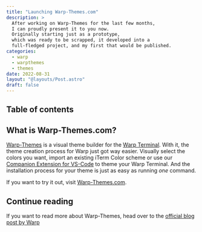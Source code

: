 ```yaml
---
title: "Launching Warp-Themes.com"
description: >
  After working on Warp-Themes for the last few months,
  I can proudly present it to you now.
  Originally starting just as a prototype, 
  which was ready to be scrapped, it developed into a
  full-fledged project, and my first that would be published.
categories:
  - warp
  - warpthemes
  - themes
date: 2022-08-31
layout: "@layouts/Post.astro"
draft: false
---
```


## Table of contents

## What is Warp-Themes.com?

[Warp-Themes](https://warp-themes.com) is a visual theme builder for the [Warp Terminal](https://warp.dev/).
With it, the theme creation process for Warp just got way easier.
Visually select the colors you want, import an existing iTerm Color scheme or use our [Companion Extension for VS-Code](https://warp-themes.com/companion)
to theme your Warp Terminal. And the installation process for your theme is just as easy as running _one_ command.

If you want to try it out, visit [Warp-Themes.com](https://warp-themes.com/).

## Continue reading

If you want to read more about Warp-Themes, head over to the [official blog post by Warp](https://warp.dev/)
